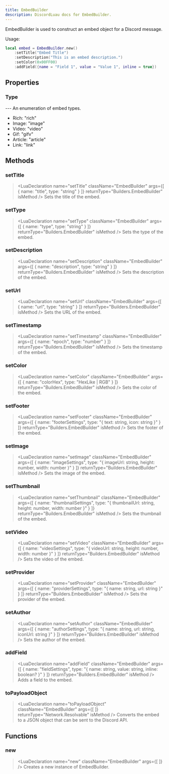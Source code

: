 ```yaml
---
title: EmbedBuilder
description: DiscordLuau docs for EmbedBuilder.
---
```

[//]: # (This file was automatically compiled through the Generator luau code under this repository)
[//]: # (if you want to edit the documentation of discord-luau, please write changes)
[//]: # (to the discord-luau repository itself, we extract the comments from discord-luau and translate)
[//]: # (them into markdown files that Nextra can interpret!)

[//]: # (----- DOCUMENT IMPORTS ----- )


[//]: # (----- DOCUMENT DESCRIPTION ----- )

EmbedBuilder is used to construct an embed object for a Discord message.

Usage:
```lua
local embed = EmbedBuilder.new()
	:setTitle("Embed Title")
	:setDescription("This is an embed description.")
	:setColor(0x00FF00)
	:addField({name = "Field 1", value = "Value 1", inline = true})
```

[//]: # (----- DOCUMENT PROPERTIES ----- )

## Properties

### Type

<LuaProperty name="EmbedBuilder.Type" type="table" />
---
An enumeration of embed types.

- Rich: "rich"
- Image: "image"
- Video: "video"
- Gif: "gifv"
- Article: "article"
- Link: "link"

[//]: # (----- DOCUMENT METHODS ----- )

## Methods

### setTitle

> <LuaDeclaration name="setTitle" className="EmbedBuilder" args={[ { name: "title", type: "string" } ]} returnType="Builders.EmbedBuilder" isMethod />
Sets the title of the embed.
### setType

> <LuaDeclaration name="setType" className="EmbedBuilder" args={[ { name: "type", type: "string" } ]} returnType="Builders.EmbedBuilder" isMethod />
Sets the type of the embed.
### setDescription

> <LuaDeclaration name="setDescription" className="EmbedBuilder" args={[ { name: "description", type: "string" } ]} returnType="Builders.EmbedBuilder" isMethod />
Sets the description of the embed.
### setUrl

> <LuaDeclaration name="setUrl" className="EmbedBuilder" args={[ { name: "url", type: "string" } ]} returnType="Builders.EmbedBuilder" isMethod />
Sets the URL of the embed.
### setTimestamp

> <LuaDeclaration name="setTimestamp" className="EmbedBuilder" args={[ { name: "epoch", type: "number" } ]} returnType="Builders.EmbedBuilder" isMethod />
Sets the timestamp of the embed.
### setColor

> <LuaDeclaration name="setColor" className="EmbedBuilder" args={[ { name: "colorHex", type: "HexLike | RGB" } ]} returnType="Builders.EmbedBuilder" isMethod />
Sets the color of the embed.
### setFooter

> <LuaDeclaration name="setFooter" className="EmbedBuilder" args={[ { name: "footerSettings", type: "{ text: string, icon: string }" } ]} returnType="Builders.EmbedBuilder" isMethod />
Sets the footer of the embed.
### setImage

> <LuaDeclaration name="setImage" className="EmbedBuilder" args={[ { name: "imageSettings", type: "{ imageUrl: string, height: number, width: number }" } ]} returnType="Builders.EmbedBuilder" isMethod />
Sets the image of the embed.
### setThumbnail

> <LuaDeclaration name="setThumbnail" className="EmbedBuilder" args={[ { name: "thumbnailSettings", type: "{ thumbnailUrl: string, height: number, width: number }" } ]} returnType="Builders.EmbedBuilder" isMethod />
Sets the thumbnail of the embed.
### setVideo

> <LuaDeclaration name="setVideo" className="EmbedBuilder" args={[ { name: "videoSettings", type: "{ videoUrl: string, height: number, width: number }" } ]} returnType="Builders.EmbedBuilder" isMethod />
Sets the video of the embed.
### setProvider

> <LuaDeclaration name="setProvider" className="EmbedBuilder" args={[ { name: "providerSettings", type: "{ name: string, url: string }" } ]} returnType="Builders.EmbedBuilder" isMethod />
Sets the provider of the embed.
### setAuthor

> <LuaDeclaration name="setAuthor" className="EmbedBuilder" args={[ { name: "authorSettings", type: "{ name: string, url: string, iconUrl: string }" } ]} returnType="Builders.EmbedBuilder" isMethod />
Sets the author of the embed.
### addField

> <LuaDeclaration name="addField" className="EmbedBuilder" args={[ { name: "fieldSettings", type: "{ name: string, value: string, inline: boolean? }" } ]} returnType="Builders.EmbedBuilder" isMethod />
Adds a field to the embed.
### toPayloadObject

> <LuaDeclaration name="toPayloadObject" className="EmbedBuilder" args={[  ]} returnType="Network.Resolvable" isMethod />
Converts the embed to a JSON object that can be sent to the Discord API.

[//]: # (----- DOCUMENT FUNCTIONS ----- )

## Functions

### new

> <LuaDeclaration name="new" className="EmbedBuilder" args={[  ]} />
Creates a new instance of EmbedBuilder.

